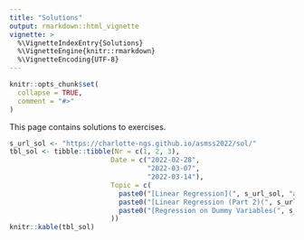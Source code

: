 ```yaml
---
title: "Solutions"
output: rmarkdown::html_vignette
vignette: >
  %\VignetteIndexEntry{Solutions}
  %\VignetteEngine{knitr::rmarkdown}
  %\VignetteEncoding{UTF-8}
---
```


```r
knitr::opts_chunk$set(
  collapse = TRUE,
  comment = "#>"
)
```

This page contains solutions to exercises.

```r
s_url_sol <- "https://charlotte-ngs.github.io/asmss2022/sol/"
tbl_sol <- tibble::tibble(Nr = c(1, 2, 3),
                         Date = c("2022-02-28",
                                  "2022-03-07",
                                  "2022-03-14"),
                         Topic = c(
                           paste0("[Linear Regression](", s_url_sol, "asm_ex01_sol.pdf)",  collapse = ""),
                           paste0("[Linear Regression (Part 2)(", s_url_sol, "asm_ex02_sol.pdf)",  collapse = ""),
                           paste0("[Regression on Dummy Variables(", s_url_sol, "asm_ex03_sol.pdf)", collapse = "")
                         ))
knitr::kable(tbl_sol)
```

